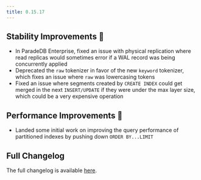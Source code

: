 ```yaml
---
title: 0.15.17
---
```


## Stability Improvements 💪

- In ParadeDB Enterprise, fixed an issue with physical replication where read replicas would sometimes error if a WAL record was being concurrently applied
- Deprecated the `raw` tokenizer in favor of the new `keyword` tokenizer, which fixes an issue where `raw` was lowercasing tokens
- Fixed an issue where segments created by `CREATE INDEX` could get merged in the next `INSERT/UPDATE` if they were under the max layer size,
  which could be a very expensive operation

## Performance Improvements 🚀

- Landed some initial work on improving the query performance of partitioned indexes by pushing down `ORDER BY...LIMIT`

## Full Changelog

The full changelog is available [here](https://github.com/paradedb/paradedb/releases/tag/v0.15.17).
